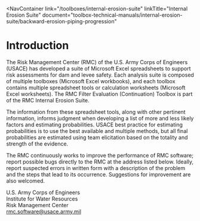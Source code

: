 
<NavContainer 
  link="/toolboxes/internal-erosion-suite"
  linkTitle="Internal Erosion Suite" 
  document="toolbox-technical-manuals/internal-erosion-suite/backward-erosion-piping-progression"
></NavContainer>

# Introduction

The Risk Management Center (RMC) of the U.S. Army Corps of Engineers (USACE) has developed a suite of Microsoft Excel spreadsheets to support risk assessments for dam and levee safety. Each analysis suite is composed of multiple toolboxes (Microsoft Excel workbooks), and each toolbox contains multiple spreadsheet tools or calculation worksheets (Microsoft Excel worksheets). The RMC Filter Evaluation (Continuation) Toolbox is part of the RMC Internal Erosion Suite.

The information from these spreadsheet tools, along with other pertinent information, informs judgment when developing a list of more and less likely factors and estimating probabilities. USACE best practice for estimating probabilities is to use the best available and multiple methods, but all final probabilities are estimated using team elicitation based on the totality and strength of the evidence.

The RMC continuously works to improve the performance of RMC software; report possible bugs directly to the RMC at the address listed below. Ideally, report suspected errors in written form with a description of the problem and the steps that lead to its occurrence. Suggestions for improvement are also welcomed.

U.S. Army Corps of Engineers  
Institute for Water Resources  
Risk Management Center  
[rmc.software@usace.army.mil](mailto:rmc.software@usace.army.mil)
